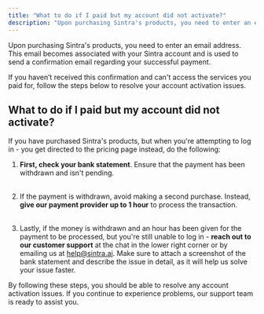 ```yaml
---
title: "What to do if I paid but my account did not activate?"
description: "Upon purchasing Sintra's products, you need to enter an email address. This email becomes associated with your Sintra account and is used to send a confirmat..."
---
```


Upon purchasing Sintra's products, you need to enter an email address. This email becomes associated with your Sintra account and is used to send a confirmation email regarding your successful payment.

If you haven’t received this confirmation and can't access the services you paid for, follow the steps below to resolve your account activation issues.

## What to do if I paid but my account did not activate?

If you have purchased Sintra's products, but when you're attempting to log in - you get directed to the pricing page instead, do the following:

  1. **First, check your bank statement**. Ensure that the payment has been withdrawn and isn't pending.  
​

  2. If the payment is withdrawn, avoid making a second purchase. Instead, **give our payment provider up to 1 hour** to process the transaction.  
​

  3. Lastly, if the money is withdrawn and an hour has been given for the payment to be processed, but you're still unable to log in - **reach out to our customer support** at the chat in the lower right corner or by emailing us at [help@sintra.ai](mailto:help@sintra.ai). Make sure to attach a screenshot of the bank statement and describe the issue in detail, as it will help us solve your issue faster. 




By following these steps, you should be able to resolve any account activation issues. If you continue to experience problems, our support team is ready to assist you.